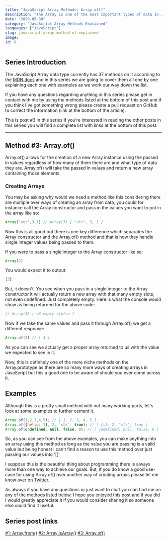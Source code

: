 ```yaml
---
title: "JavaScript Array Methods: Array.of()"
description: "The Array is one of the most important types of data in JavaScript, so in this series we are going to cover all of the Array Methods, in this post it's Array.of()"
date: "2020-05-30"
category: "JavaScript Array Methods Explained"
languages: ["JavaScript"]
slug: javascript-array-method-of-explained
image: 
id: 8
---
```


## Series Introduction

The JavaScript Array data type currently has 37 methods on it according to the [MDN docs](https://developer.mozilla.org/en-US/docs/Web/JavaScript/Reference/Global_Objects/Array) and in this series we are going to cover them all one by one explaining each one with examples as we work our way down the list. 

If you have any questions regarding anything in this series please get in contact with me by using the methods listed at the bottom of this post and if you think I've got something wrong please create a pull request on GitHub to correct the information (link at the bottom of the article).

This is post #3 in this series if you're interested in reading the other posts in this series you will find a complete list with links at the bottom of this post.

---

## Method #3: Array.of()

Array.of() allows for the creation of a new Array instance using the passed in values regardless of how many of them there are and what type of data they are. Array.of() will take the passed in values and return a new array containing those elements. 

### Creating Arrays

You may be asking why would we need a method like this considering there are multiple over ways of creating an array from data, you could for instance call the Array constructor and pass in the values you want to put in the array like so:

```javascript
Array('str',3,1) // Array(3) [ "str", 3, 1 ]
```

Now this is all good but there is one key difference which separates the Array constructor and the Array.of() method and that is how they handle single integer values being passed to them.

If you were to pass a single integer to the Array constructor like so:

```javascript
Array(3)
```

You would expect it to output:

```javascript
[3]
```

But, it doesn't. You see when you pass in a single integer to the Array constructor it will actually return a new array with that many empty slots, not even undefined. Just completely empty. Here is what the console would show as being returned for the above code:

```javascript
// Array(3) [ <3 empty slots> ]
```

Now if we take the same values and pass it through Array.of() we get a different response:

```javascript
Array.of(3) // [ 3 ]
```

As you can see we actually get a proper array returned to us with the value we expected to see in it. 

Now, this is definitely one of the more niche methods on the Array.prototype as there are so many more ways of creating arrays in JavaScript but this a good one to be aware of should you ever come across it.

## Examples

Although this is a pretty small method with not many working parts, let's look at some examples to further cement it. 

```javascript
Array.of(1,2,3,4,5); // [ 1, 2, 3, 4, 5 ]
Array.of({hello: 1}, 2, 'str', true); // [ {…}, 2, "str", true ]
Array.of(undefined, null, false, 0); // [ undefined, null, false, 0 ]
```

So, as you can see from the above examples, you can make anything into an array using this method as long as the value you are passing is a valid value but being honest I can't find a reason to use this method over just passing our values into '[]'. 

I suppose this is the beautiful thing about programming there is always more than one way to achieve our goals. But, if you do know a good use-case for using Array.of() over another way of creating arrays please let me know over on [Twitter](https://twitter.com/MrConerMurphy).

As always if you have any questions or just want to chat you can find me on any of the methods listed below. I hope you enjoyed this post and if you did I would greatly appreciate it if you would consider sharing it so someone else could find it useful.

## Series post links

[#1: Array.from()](https://conermurphy.com/javascript-array-method-from-explained)
[#2: Array.isArray()](https://conermurphy.com/javascript-array-method-isarray-explained)
[#3: Array.of()](https://conermurphy.com/javascript-array-method-of-explained)
